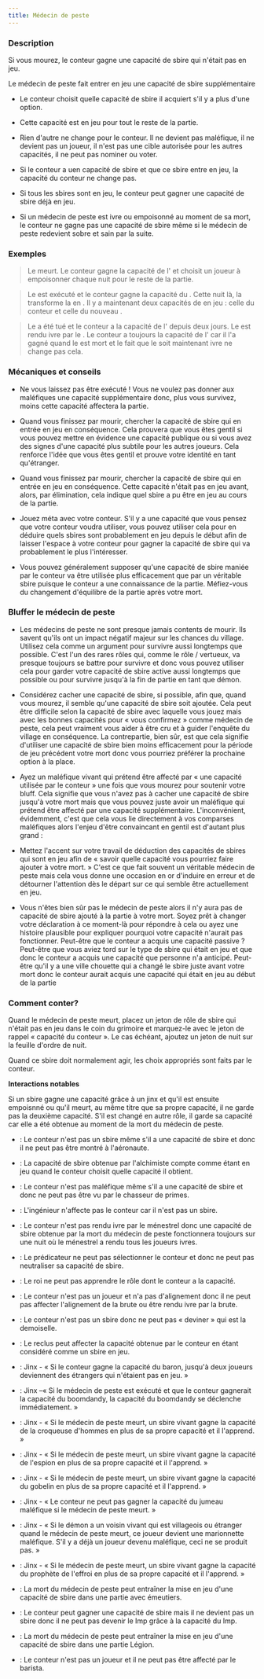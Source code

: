 ```yaml
---
title: Médecin de peste
---
```



<Role MEDECIN_DE_PESTE header />

### Description

Si vous mourez, le conteur gagne une capacité de sbire qui n'était pas en jeu.

Le médecin de peste fait entrer en jeu une capacité de sbire supplémentaire

-   Le conteur choisit quelle capacité de sbire il acquiert s'il y a plus d'une option.

-   Cette capacité est en jeu pour tout le reste de la partie.

-   Rien d'autre ne change pour le conteur. Il ne devient pas maléfique, il ne devient pas un joueur, il n'est pas une cible autorisée pour les autres capacités, il ne peut pas nominer ou voter.

-   Si le conteur a uen capacité de sbire et que ce sbire entre en jeu, la capacité du conteur ne change pas.

-   Si tous les sbires sont en jeu, le conteur peut gagner une capacité de sbire déjà en jeu.

-   Si un médecin de peste est ivre ou empoisonné au moment de sa mort, le conteur ne gagne pas une capacité de sbire même si le médecin de peste redevient sobre et sain par la suite.

### Exemples

> Le <Role MEDECIN_DE_PESTE /> meurt. Le conteur gagne la capacité de l'<Role EMPOISONNEUR /> et choisit un joueur à empoisonner chaque nuit pour le reste de la partie.

> Le <Role MEDECIN_DE_PESTE /> est exécuté et le conteur gagne la capacité du <Role MANIPULATEUR />. Cette nuit là, la <Role VIEILLE_CHOUETTE /> transforme la <Role SORCIERE /> en <Role MANIPULATEUR />. Il y a maintenant deux capacités de <Role MANIPULATEUR /> en jeu : celle du conteur et celle du nouveau <Role MANIPULATEUR />.

> Le <Role MEDECIN_DE_PESTE /> a été tué et le conteur a la capacité de l'<Role ORGUE_DE_BARBARIE /> depuis deux jours. Le <Role MEDECIN_DE_PESTE /> est rendu ivre par le <Role MENESTREL />. Le conteur a toujours la capacité de l'<Role ORGUE_DE_BARBARIE /> car il l'a gagné quand le <Role MEDECIN_DE_PESTE /> est mort et le fait que le <Role MEDECIN_DE_PESTE /> soit maintenant ivre ne change pas cela.

### Mécaniques et conseils

- Ne vous laissez pas être exécuté ! Vous ne voulez pas donner aux maléfiques une capacité supplémentaire donc, plus vous survivez, moins cette capacité affectera la partie.

- Quand vous finissez par mourir, chercher la capacité de sbire qui en entrée en jeu en conséquence. Cela prouvera que vous êtes gentil si vous pouvez mettre en évidence une capacité publique ou si vous avez des signes d'une capacité plus subtile pour les autres joueurs. Cela renforce l'idée que vous êtes gentil et prouve votre identité en tant qu'étranger.

- Quand vous finissez par mourir, chercher la capacité de sbire qui en entrée en jeu en conséquence. Cette capacité n'était pas en jeu avant, alors, par élimination, cela indique quel sbire a pu être en jeu au cours de la partie.

- Jouez méta avec votre conteur. S'il y a une capacité que vous pensez que votre conteur voudra utiliser, vous pouvez utiliser cela pour en déduire quels sbires sont probablement en jeu depuis le début afin de laisser l'espace à votre conteur pour gagner la capacité de sbire qui va probablement le plus l'intéresser.

- Vous pouvez généralement supposer qu'une capacité de sbire maniée par le conteur va être utilisée plus efficacement que par un véritable sbire puisque le conteur a une connaissance de la partie. Méfiez-vous du changement d'équilibre de la partie après votre mort.

### Bluffer le médecin de peste

- Les médecins de peste ne sont presque jamais contents de mourir. Ils savent qu'ils ont un impact négatif majeur sur les chances du village. Utilisez cela comme un argument pour survivre aussi longtemps que possible. C'est l'un des rares rôles qui, comme le rôle / vertueux, va presque toujours se battre pour survivre et donc vous pouvez utiliser cela pour garder votre capacité de sbire active aussi longtemps que possible ou pour survivre jusqu'à la fin de partie en tant que démon.

- Considérez cacher une capacité de sbire, si possible, afin que, quand vous mourez, il semble qu'une capacité de sbire soit ajoutée. Cela peut être difficile selon la capacité de sbire avec laquelle vous jouez mais avec les bonnes capacités pour « vous confirmez » comme médecin de peste, cela peut vraiment vous aider à être cru et à guider l'enquête du village en conséquence. La contrepartie, bien sûr, est que cela signifie d'utiliser une capacité de sbire bien moins efficacement pour la période de jeu précédent votre mort donc vous pourriez préférer la prochaine option à la place.

- Ayez un maléfique vivant qui prétend être affecté par « une capacité utilisée par le conteur » une fois que vous mourez pour soutenir votre bluff. Cela signifie que vous n'avez pas à cacher une capacité de sbire jusqu'à votre mort mais que vous pouvez juste avoir un maléfique qui prétend être affecté par une capacité supplémentaire. L'inconvénient, évidemment, c'est que cela vous lie directement à vos comparses maléfiques alors l'enjeu d'être convaincant en gentil est d'autant plus grand :

- Mettez l'accent sur votre travail de déduction des capacités de sbires qui sont en jeu afin de « savoir quelle capacité vous pourriez faire ajouter à votre mort. » C'est ce que fait souvent un véritable médecin de peste mais cela vous donne une occasion en or d'induire en erreur et de détourner l'attention dès le départ sur ce qui semble être actuellement en jeu.

- Vous n'êtes bien sûr pas le médecin de peste alors il n'y aura pas de capacité de sbire ajouté à la partie à votre mort. Soyez prêt à changer votre déclaration à ce moment-là pour répondre à cela ou ayez une histoire plausible pour expliquer pourquoi votre capacité n'aurait pas fonctionner. Peut-être que le conteur a acquis une capacité passive ? Peut-être que vous aviez tord sur le type de sbire qui était en jeu et que donc le conteur a acquis une capacité que personne n'a anticipé. Peut-être qu'il y a une ville chouette qui a changé le sbire juste avant votre mort donc le conteur aurait acquis une capacité qui était en jeu au début de la partie

### Comment conter?

Quand le médecin de peste meurt, placez un jeton de rôle de sbire qui n'était pas en jeu dans le coin du grimoire et marquez-le avec le jeton de rappel « capacité du conteur ». Le cas échéant, ajoutez un jeton de nuit sur la feuille d'ordre de nuit.

Quand ce sbire doit normalement agir, les choix appropriés sont faits par le conteur.

**Interactions notables**

Si un sbire gagne une capacité grâce à un jinx et qu'il est ensuite empoisnné ou qu'il meurt, au même titre que sa propre capacité, il ne garde pas la deuxième capacité. S'il est changé en autre rôle, il garde sa capacité car elle a été obtenue au moment de la mort du médecin de peste.

- <Role AERONAUTE /> : Le conteur n'est pas un sbire même s'il a une capacité de sbire et donc il ne peut pas être montré à l'aéronaute.

- <Role ALCHIMISTE /> : La capacité de sbire obtenue par l'alchimiste compte comme étant en jeu quand le conteur choisit quelle capacité il obtient.

- <Role CHASSEUR_DE_PRIMES /> : Le conteur n'est pas maléfique même s'il a une capacité de sbire et donc ne peut pas être vu par le chasseur de primes.

- <Role INGENIEUR /> : L'ingénieur n'affecte pas le conteur car il n'est pas un sbire.

- <Role MENESTREL /> : Le conteur n'est pas rendu ivre par le ménestrel donc une capacité de sbire obtenue par la mort du médecin de peste fonctionnera toujours sur une nuit où le ménestrel a rendu tous les joueurs ivres.

- <Role PREDICATEUR /> : Le prédicateur ne peut pas sélectionner le conteur et donc ne peut pas neutraliser sa capacité de sbire.

- <Role ROI /> : Le roi ne peut pas apprendre le rôle dont le conteur a la capacité.

- <Role BRUTE /> : Le conteur n'est pas un joueur et n'a pas d'alignement donc il ne peut pas affecter l'alignement de la brute ou être rendu ivre par la brute.

- <Role DEMOISELLE /> : Le conteur n'est pas un sbire donc ne peut pas « deviner » qui est la demoiselle.

- <Role RECLUS /> : Le reclus peut affecter la capacité obtenue par le conteur en étant considéré comme un sbire en jeu.

- <Role BARON /> : Jinx - « Si le conteur gagne la capacité du baron, jusqu'à deux joueurs deviennent des étrangers qui n'étaient pas en jeu. »

- <Role BOOMDANDY /> : Jinx –«  Si le médecin de peste est exécuté et que le conteur gagnerait la capacité du boomdandy, la capacité du boomdandy se déclenche immédiatement. »

- <Role CROQUEUSE_D_HOMMES /> : Jinx - « Si le médecin de peste meurt, un sbire vivant gagne la capacité de la croqueuse d'hommes en plus de sa propre capacité et il l'apprend. »

- <Role ESPION /> : Jinx - « Si le médecin de peste meurt, un sbire vivant gagne la capacité de l'espion en plus de sa propre capacité et il l'apprend. »

- <Role GOBELIN /> : Jinx - « Si le médecin de peste meurt, un sbire vivant gagne la capacité du gobelin en plus de sa propre capacité et il l'apprend. »

- <Role JUMEAU_MALEFIQUE /> : Jinx - « Le conteur ne peut pas gagner la capacité du jumeau maléfique si le médecin de peste meurt. »

- <Role MARIONNETTE /> : Jinx - « Si le démon a un voisin vivant qui est villageois ou étranger quand le médecin de peste meurt, ce joueur devient une marionnette maléfique. S'il y a déjà un joueur devenu maléfique, ceci ne se produit pas. »

- <Role PROPHETE_DE_L_EFFROI /> : Jinx - « Si le médecin de peste meurt, un sbire vivant gagne la capacité du prophète de l'effroi en plus de sa propre capacité et il l'apprend. »

- <Role EMEUTIER /> : La mort du médecin de peste peut entraîner la mise en jeu d'une capacité de sbire dans une partie avec émeutiers.

- <Role IMP /> : Le conteur peut gagner une capacité de sbire mais il ne devient pas un sbire donc il ne peut pas devenir le Imp grâce à la capacité du Imp.

- <Role LEGION /> : La mort du médecin de peste peut entraîner la mise en jeu d'une capacité de sbire dans une partie Légion.
 
- <Role BARISTA /> : Le conteur n'est pas un joueur et il ne peut pas être affecté par le barista.
